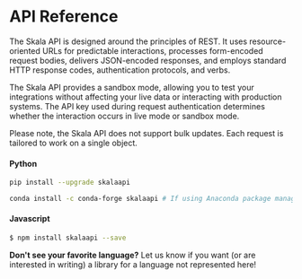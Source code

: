 # API Reference

The Skala API is designed around the principles of REST. It uses resource-oriented URLs for predictable interactions, processes form-encoded request bodies, delivers JSON-encoded responses, and employs standard HTTP response codes, authentication protocols, and verbs.

The Skala API provides a sandbox mode, allowing you to test your integrations without affecting your live data or interacting with production systems. The API key used during request authentication determines whether the interaction occurs in live mode or sandbox mode.

Please note, the Skala API does not support bulk updates. Each request is tailored to work on a single object.

#### Python

```bash filename="BASH"
pip install --upgrade skalaapi

conda install -c conda-forge skalaapi # If using Anaconda package management
```

#### Javascript

```bash filename="BASH"
$ npm install skalaapi --save
```

**Don't see your favorite language?** Let us know if you want (or are interested in writing) a library for a language not represented here!
